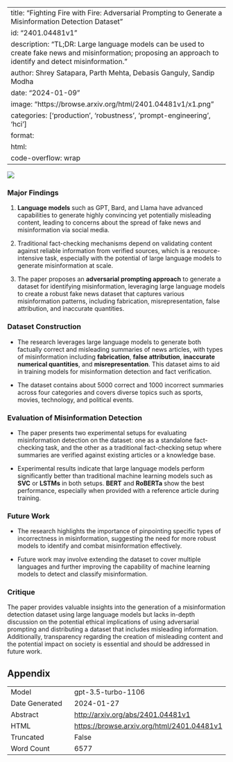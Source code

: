
---
title: "Fighting Fire with Fire: Adversarial Prompting to Generate a Misinformation Detection Dataset"
id: "2401.04481v1"
description: "TL;DR: Large language models can be used to create fake news and misinformation; proposing an approach to identify and detect misinformation."
author: Shrey Satapara, Parth Mehta, Debasis Ganguly, Sandip Modha
date: "2024-01-09"
image: "https://browse.arxiv.org/html/2401.04481v1/x1.png"
categories: ['production', 'robustness', 'prompt-engineering', 'hci']
format:
  html:
    code-overflow: wrap
---

![](https://browse.arxiv.org/html/2401.04481v1/x1.png)

### Major Findings

1. **Language models** such as GPT, Bard, and Llama have advanced capabilities to generate highly convincing yet potentially misleading content, leading to concerns about the spread of fake news and misinformation via social media.

2. Traditional fact-checking mechanisms depend on validating content against reliable information from verified sources, which is a resource-intensive task, especially with the potential of large language models to generate misinformation at scale.

3. The paper proposes an **adversarial prompting approach** to generate a dataset for identifying misinformation, leveraging large language models to create a robust fake news dataset that captures various misinformation patterns, including fabrication, misrepresentation, false attribution, and inaccurate quantities.

### Dataset Construction

- The research leverages large language models to generate both factually correct and misleading summaries of news articles, with types of misinformation including **fabrication**, **false attribution**, **inaccurate numerical quantities**, and **misrepresentation**. This dataset aims to aid in training models for misinformation detection and fact verification.

- The dataset contains about 5000 correct and 1000 incorrect summaries across four categories and covers diverse topics such as sports, movies, technology, and political events.

### Evaluation of Misinformation Detection

- The paper presents two experimental setups for evaluating misinformation detection on the dataset: one as a standalone fact-checking task, and the other as a traditional fact-checking setup where summaries are verified against existing articles or a knowledge base.

- Experimental results indicate that large language models perform significantly better than traditional machine learning models such as **SVC** or **LSTMs** in both setups. **BERT** and **RoBERTa** show the best performance, especially when provided with a reference article during training.

### Future Work

- The research highlights the importance of pinpointing specific types of incorrectness in misinformation, suggesting the need for more robust models to identify and combat misinformation effectively.

- Future work may involve extending the dataset to cover multiple languages and further improving the capability of machine learning models to detect and classify misinformation.

### Critique

The paper provides valuable insights into the generation of a misinformation detection dataset using large language models but lacks in-depth discussion on the potential ethical implications of using adversarial prompting and distributing a dataset that includes misleading information. Additionally, transparency regarding the creation of misleading content and the potential impact on society is essential and should be addressed in future work.

## Appendix

|          |          |
|----------|----------|
| Model     | gpt-3.5-turbo-1106       |
| Date Generated     | 2024-01-27       |
| Abstract | [http://arxiv.org/abs/2401.04481v1](http://arxiv.org/abs/2401.04481v1)        |
| HTML     | [https://browse.arxiv.org/html/2401.04481v1](https://browse.arxiv.org/html/2401.04481v1)       |
| Truncated       | False       |
| Word Count       | 6577       |